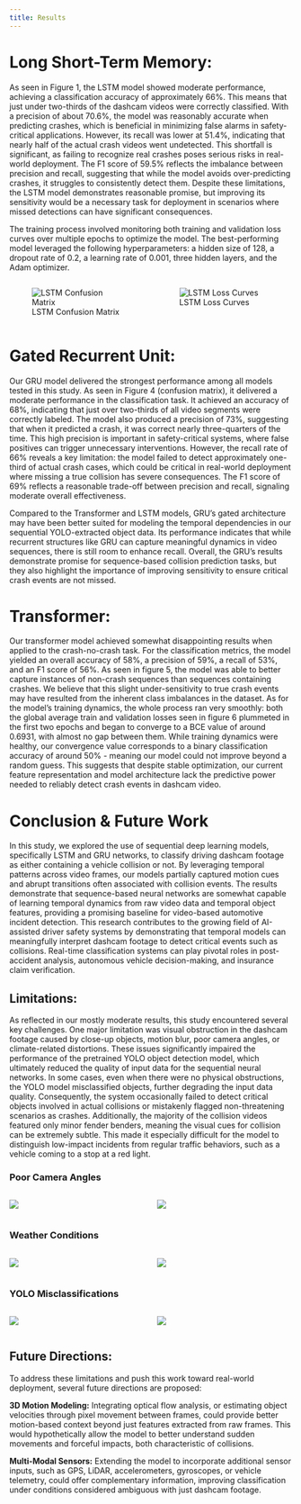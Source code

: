 ```yaml
---
title: Results
---
```


# Long Short-Term Memory:

As seen in Figure 1, the LSTM model showed moderate performance, achieving a classification accuracy of approximately 66%. This means that just under two-thirds of the dashcam videos were correctly classified. With a precision of about 70.6%, the model was reasonably accurate when predicting crashes, which is beneficial in minimizing false alarms in safety-critical applications. However, its recall was lower at 51.4%, indicating that nearly half of the actual crash videos went undetected. This shortfall is significant, as failing to recognize real crashes poses serious risks in real-world deployment. The F1 score of 59.5% reflects the imbalance between precision and recall, suggesting that while the model avoids over-predicting crashes, it struggles to consistently detect them. Despite these limitations, the LSTM model demonstrates reasonable promise, but improving its sensitivity would be a necessary task for deployment in scenarios where missed detections can have significant consequences.


The training process involved monitoring both training and validation loss curves over multiple epochs to optimize the model. The best-performing model leveraged the following hyperparameters: a hidden size of 128, a dropout rate of 0.2, a learning rate of 0.001, three hidden layers, and the Adam optimizer. 

:::{.columns}
::: {.column width="50%"}
![LSTM Confusion Matrix](./img/lstm_confusion_matrix.png)
:::

::: {.column width="50%"}
![LSTM Loss Curves](./img/lstm_loss_curves.png)
:::
:::

# Gated Recurrent Unit:

Our GRU model delivered the strongest performance among all models tested in this study. As seen in Figure 4 (confusion matrix), it delivered a moderate performance in the classification task. It achieved an accuracy of 68%, indicating that just over two-thirds of all video segments were correctly labeled. The model also produced a precision of 73%, suggesting that when it predicted a crash, it was correct nearly three-quarters of the time. This high precision is important in safety-critical systems, where false positives can trigger unnecessary interventions. However, the recall rate of 66% reveals a key limitation: the model failed to detect approximately one-third of actual crash cases, which could be critical in real-world deployment where missing a true collision has severe consequences. The F1 score of 69% reflects a reasonable trade-off between precision and recall, signaling moderate overall effectiveness.

Compared to the Transformer and LSTM models, GRU’s gated architecture may have been better suited for modeling the temporal dependencies in our sequential YOLO-extracted object data. Its performance indicates that while recurrent structures like GRU can capture meaningful dynamics in video sequences, there is still room to enhance recall. Overall, the GRU’s results demonstrate promise for sequence-based collision prediction tasks, but they also highlight the importance of improving sensitivity to ensure critical crash events are not missed.

# Transformer:

Our transformer model achieved somewhat disappointing results when applied to the crash-no-crash task. For the classification metrics, the model yielded an overall accuracy of 58%, a precision of 59%, a recall of 53%, and an F1 score of 56%. As seen in figure 5, the model was able to better capture instances of non-crash sequences than sequences containing crashes. We believe that this slight under-sensitivity to true crash events may have resulted from the inherent class imbalances in the dataset. As for the model’s training dynamics, the whole process ran very smoothly: both the global average train and validation losses seen in figure 6 plummeted in the first two epochs and began to converge to a BCE value of around 0.6931, with almost no gap between them. While training dynamics were healthy, our convergence value corresponds to a binary classification accuracy of around 50% - meaning our model could not improve beyond a random guess. This suggests that despite stable optimization, our current feature representation and model architecture lack the predictive power needed to reliably detect crash events in dashcam video. 

# Conclusion & Future Work

In this study, we explored the use of sequential deep learning models, specifically LSTM and GRU networks, to classify driving dashcam footage as either containing a vehicle collision or not. By leveraging temporal patterns across video frames, our models partially captured motion cues and abrupt transitions often associated with collision events. The results demonstrate that sequence-based neural networks are somewhat capable of learning temporal dynamics from raw video data and temporal object features, providing a promising baseline for video-based automotive incident detection. This research contributes to the growing field of AI-assisted driver safety systems by demonstrating that temporal models can meaningfully interpret dashcam footage to detect critical events such as collisions. Real-time classification systems can play pivotal roles in post-accident analysis, autonomous vehicle decision-making, and insurance claim verification.

## Limitations:

As reflected in our mostly moderate results, this study encountered several key challenges. One major limitation was visual obstruction in the dashcam footage caused by close-up objects, motion blur, poor camera angles, or climate-related distortions. These issues significantly impaired the performance of the pretrained YOLO object detection model, which ultimately reduced the quality of input data for the sequential neural networks. In some cases, even when there were no physical obstructions, the YOLO model misclassified objects, further degrading the input data quality. Consequently, the system occasionally failed to detect critical objects involved in actual collisions or mistakenly flagged non-threatening scenarios as crashes. Additionally, the majority of the collision videos featured only minor fender benders, meaning the visual cues for collision can be extremely subtle. This made it especially difficult for the model to distinguish low-impact incidents from regular traffic behaviors, such as a vehicle coming to a stop at a red light.

### Poor Camera Angles

:::{.columns}
::: {.column width="50%"}
![](./img/poor_angle_1.png)
:::

::: {.column width="50%"}
![](./img/poor_angle_2.png)
:::
:::

### Weather Conditions

:::{.columns}
::: {.column width="50%"}
![](./img/weather_1.png)
:::

::: {.column width="50%"}
![](./img/weather_2.png)
:::
:::

### YOLO Misclassifications

:::{.columns}
::: {.column width="50%"}
![](./img/misclassified_1.png)
:::

::: {.column width="50%"}
![](./img/misclassified_1.png)
:::
:::

## Future Directions:

To address these limitations and push this work toward real-world deployment, several future directions are proposed:

**3D Motion Modeling:** Integrating optical flow analysis, or estimating object velocities through pixel movement between frames, could provide better motion-based context beyond just features extracted from raw frames. This would hypothetically allow the model to better understand sudden movements and forceful impacts, both characteristic of collisions.


**Multi-Modal Sensors:** Extending the model to incorporate additional sensor inputs, such as GPS, LiDAR,  accelerometers, gyroscopes, or vehicle telemetry, could offer complementary information, improving classification under conditions considered ambiguous with just dashcam footage.
